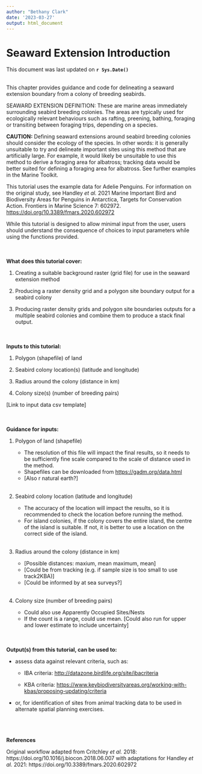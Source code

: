 ```yaml
---
author: "Bethany Clark"
date: '2023-03-27'
output: html_document
---
```


<!--- This is an HTML comment in RMarkdown. You can use these comments to make notes that won't get read when running the code -->

<!--- {-} curly brackets hash means subsections won't get numbered -->

# Seaward Extension Introduction {.unnumbered}

This document was last updated on **`r Sys.Date()`** <br> <br>

This chapter provides guidance and code for delineating a seaward extension boundary from a colony of breeding seabirds.

SEAWARD EXTENSION DEFINITION: These are marine areas immediately surrounding seabird breeding colonies. The areas are typically used for ecologically relevant behaviours such as rafting, preening, bathing, foraging or transiting between foraging trips, depending on a species.

**CAUTION:**
Defining seaward extensions around seabird breeding colonies should consider the ecology of the species. In other words: it is generally unsuitable to try and delineate important sites using this method that are artificially large. For example, it would likely be unsuitable to use this method to derive a foraging area for albatross; tracking data would be better suited for defining a foraging area for albatross. See further examples in the Marine Toolkit.

This tutorial uses the example data for Adelie Penguins. For information on the original study, see Handley *et al.* 2021 Marine Important Bird and Biodiversity Areas for Penguins in Antarctica, Targets for Conservation Action. Frontiers in Marine Science 7: 602972. <https://doi.org/10.3389/fmars.2020.602972>

While this tutorial is designed to allow minimal input from the user, users should understand the consequence of choices to input parameters while using the functions provided.

<!--- Add more background and references. Thaxter, Critchey, etc. -->

<br><br>
**What does this tutorial cover:**

1.  Creating a suitable background raster (grid file) for use in the seaward extension method

2.  Producing a raster density grid and a polygon site boundary output for a seabird colony

3.  Producing raster density grids and polygon site boundaries outputs for a multiple seabird colonies and combine them to produce a stack final output.

<!--- Add links to scripts -->

<!--- Add a space after the line to start the bulleted list -->

<!--- Placing **text** will make text bold -->
<br><br>
**Inputs to this tutorial:**

1.  Polygon (shapefile) of land

2.  Seabird colony location(s) (latitude and longitude)

3.  Radius around the colony (distance in km)

4.  Colony size(s) (number of breeding pairs)

[Link to input data csv template]

<br><br>
**Guidance for inputs:**

1.  Polygon  of land (shapefile)

    -   The resolution of this file will impact the final results, so it needs to be sufficiently fine scale compared to the scale of distance used in the method.
    -   Shapefiles can be downloaded from <https://gadm.org/data.html>
    -   [Also r natural earth?]
<br><br>
2.  Seabird colony location (latitude and longitude)

    -   The accuracy of the location will impact the results, so it is recommended to check the location before running the method.
    -   For island colonies, if the colony covers the entire island, the centre of the island is suitable. If not, it is better to use a location on the correct side of the island.
<br><br>
3.  Radius around the colony (distance in km)

    -   [Possible distances: maxium, mean maximum, mean]
    -   [Could be from tracking (e.g. if sample size is too small to use track2KBA)]
    -   [Could be informed by at sea surveys?]
<br><br>
4.  Colony size (number of breeding pairs)

    -   Could also use Apparently Occupied Sites/Nests
    -   If the count is a range, could use mean. [Could also run for upper and lower estimate to include uncertainty]


<!--- Complete the guidance -->
<br><br>
**Output(s) from this tutorial, can be used to:**

-   assess data against relevant criteria, such as:

    -   IBA criteria: <http://datazone.birdlife.org/site/ibacriteria>

    -   KBA criteria: <https://www.keybiodiversityareas.org/working-with-kbas/proposing-updating/criteria>\

-   or, for identification of sites from animal tracking data to be used in alternate spatial planning exercises.
<br><br>
<br><br>

**References**

Original workflow adapted from Critchley *et al.* 2018: https://doi.org/10.1016/j.biocon.2018.06.007
with adaptations for Handley *et al.* 2021: https://doi.org/10.3389/fmars.2020.602972 


